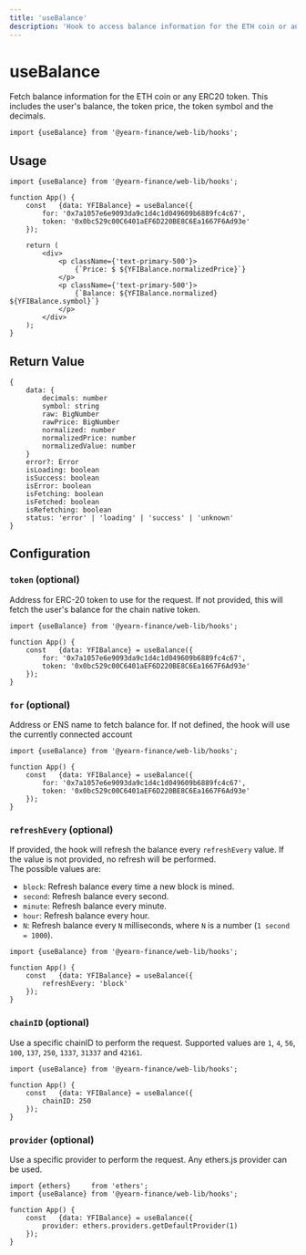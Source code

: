 ```yaml
---
title: 'useBalance'
description: 'Hook to access balance information for the ETH coin or any ERC20 token.'
---
```


# useBalance
Fetch balance information for the ETH coin or any ERC20 token. This includes the user's balance, the token price, the token symbol and the decimals.

```tsx
import {useBalance} from '@yearn-finance/web-lib/hooks';
```

## Usage

```tsx
import {useBalance} from '@yearn-finance/web-lib/hooks';

function App() {
	const	{data: YFIBalance} = useBalance({
		for: '0x7a1057e6e9093da9c1d4c1d049609b6889fc4c67',
		token: '0x0bc529c00C6401aEF6D220BE8C6Ea1667F6Ad93e'
	});

	return (
		<div>
			<p className={'text-primary-500'}>
				{`Price: $ ${YFIBalance.normalizedPrice}`}
			</p>
			<p className={'text-primary-500'}>
				{`Balance: ${YFIBalance.normalized} ${YFIBalance.symbol}`}
			</p>
		</div>
	);
}
```

## Return Value

```tsx
{
	data: {
		decimals: number
		symbol: string
		raw: BigNumber
		rawPrice: BigNumber
		normalized: number
		normalizedPrice: number
		normalizedValue: number
	}
	error?: Error
	isLoading: boolean
	isSuccess: boolean
	isError: boolean
	isFetching: boolean
	isFetched: boolean
	isRefetching: boolean
	status: 'error' | 'loading' | 'success' | 'unknown'
}
```

## Configuration

### `token` (optional)
Address for ERC-20 token to use for the request. If not provided, this will fetch the user's balance for the chain native token.
```tsx {6}
import {useBalance} from '@yearn-finance/web-lib/hooks';

function App() {
	const	{data: YFIBalance} = useBalance({
		for: '0x7a1057e6e9093da9c1d4c1d049609b6889fc4c67',
		token: '0x0bc529c00C6401aEF6D220BE8C6Ea1667F6Ad93e'
	});
}
```


### `for` (optional)
Address or ENS name to fetch balance for. If not defined, the hook will use the currently connected account
```tsx {5}
import {useBalance} from '@yearn-finance/web-lib/hooks';

function App() {
	const	{data: YFIBalance} = useBalance({
		for: '0x7a1057e6e9093da9c1d4c1d049609b6889fc4c67',
		token: '0x0bc529c00C6401aEF6D220BE8C6Ea1667F6Ad93e'
	});
}
```

### `refreshEvery` (optional)
If provided, the hook will refresh the balance every `refreshEvery` value. If the value is not provided, no refresh will be performed.  
The possible values are: 
- `block`: Refresh balance every time a new block is mined.
- `second`: Refresh balance every second.
- `minute`: Refresh balance every minute.
- `hour`: Refresh balance every hour.
- `N`: Refresh balance every `N` milliseconds, where `N` is a number (`1 second = 1000`).  

```tsx {5}
import {useBalance} from '@yearn-finance/web-lib/hooks';

function App() {
	const	{data: YFIBalance} = useBalance({
		refreshEvery: 'block'
	});
}
```

### `chainID` (optional)
Use a specific chainID to perform the request. Supported values are `1`, `4`, `56`, `100`, `137`, `250`, `1337`, `31337` and `42161`.

```tsx {5}
import {useBalance} from '@yearn-finance/web-lib/hooks';

function App() {
	const	{data: YFIBalance} = useBalance({
		chainID: 250
	});
}
```

### `provider` (optional)
Use a specific provider to perform the request. Any ethers.js provider can be used.

```tsx {6}
import {ethers}     from 'ethers';
import {useBalance} from '@yearn-finance/web-lib/hooks';

function App() {
	const	{data: YFIBalance} = useBalance({
		provider: ethers.providers.getDefaultProvider(1)
	});
}
```

